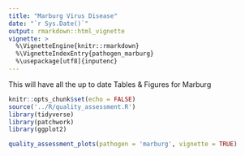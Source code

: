 ```yaml
---
title: "Marburg Virus Disease"
date: "`r Sys.Date()`"
output: rmarkdown::html_vignette
vignette: >
  %\VignetteEngine{knitr::rmarkdown}
  %\VignetteIndexEntry{pathogen_marburg}
  %\usepackage[utf8]{inputenc}
---
```


This will have all the up to date Tables & Figures for Marburg

```r
knitr::opts_chunk$set(echo = FALSE)
source('../R/quality_assessment.R')
library(tidyverse)
library(patchwork)
library(ggplot2)
```


```r
quality_assessment_plots(pathogen = 'marburg', vignette = TRUE)
```

